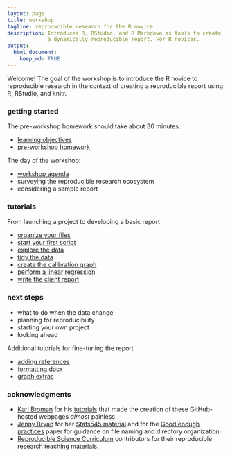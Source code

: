 ```yaml
---
layout: page
title: workshop
tagline: reproducible research for the R novice
description: Introduces R, RStudio, and R Markdown as tools to create
             a dynamically reproducible report. For R novices. 
output: 
  html_document:
    keep_md: TRUE
---
```


[\\]: this is an Rmd comment

Welcome! The goal of the workshop is to introduce the R novice to reproducible research in the context of creating a reproducible report using R, RStudio, and knitr.  



### getting started

The pre-workshop homework should take about 30 minutes. 

- [learning objectives](pages/101_objectives.html)
- [pre-workshop homework](pages/102_pre-hw.html) 

The day of the workshop:  

- [workshop agenda](pages/103_agenda.html) 
- surveying the reproducible research ecosystem 
- considering a sample report 



### tutorials 

From launching a project to developing a basic report

- [organize your files](pages/104_organize-files.html)
- [start your first script](pages/105_first-script.html)
- [explore the data](pages/109_explore-data.html)
- [tidy the data](pages/110_tidy-data.html)
- [create the calibration graph](pages/111_graph.html)
- [perform a linear regression](pages/112_regression.html) 
- [write the client report](pages/113_report.html) 



### next steps 

- what to do when the data change 
- planning for reproducibility 
- starting your own project 
- looking ahead 

Additional tutorials for fine-tuning the report

- [adding references](pages/114_reference.html)
- [formatting docx](pages/115_formatting.html)
- [graph extras](pages/116_graph-extras.html)



### acknowledgments 

- [Karl Broman](http://kbroman.org) for his  [tutorials](http://kbroman.org/pages/tutorials.html) that made the creation of these GitHub-hosted webpages *almost* painless 
- [Jenny Bryan](https://github.com/jennybc) for her [Stats545 material](http://stat545.com/) and for the
[Good enough practices](https://swcarpentry.github.io/good-enough-practices-in-scientific-computing/) paper for guidance on file naming and directory organization. 
- [Reproducible Science  Curriculum](https://github.com/Reproducible-Science-Curriculum) contributors for their reproducible research  teaching materials.

